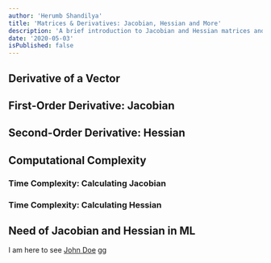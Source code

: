 ```yaml
---
author: 'Herumb Shandilya'
title: 'Matrices & Derivatives: Jacobian, Hessian and More'
description: 'A brief introduction to Jacobian and Hessian matrices and their applications in Machine Learning'
date: '2020-05-03'
isPublished: false
---
```


## Derivative of a Vector

## First-Order Derivative: Jacobian

## Second-Order Derivative: Hessian

## Computational Complexity

### Time Complexity: Calculating Jacobian

### Time Complexity: Calculating Hessian

## Need of Jacobian and Hessian in ML

I am here to see [John Doe](https://johndoe.com) gg
